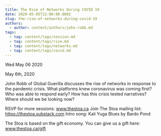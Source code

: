 ```yaml
---
title: The Rise of Networks During COVID 19
date: 2020-05-05T22:00:00.000Z
slug: the-rise-of-networks-during-covid-19
authors:
  - author: content/authors/john-robb.md
tags:
  - tag: content/tags/session.md
  - tag: content/tags/rise.md
  - tag: content/tags/networks.md
  - tag: content/tags/covid.md
---
```






Wed May 06 2020

May 6th, 2020

John Robb of Global Guerilla discusses the rise of networks in response to the pandemic crisis. What platforms knew coronavirus was coming first? Who was able to respond early? How has this crisis tested narratives? Where should we be looking now?

RSVP for more sessions: www.thestoa.ca
Join The Stoa mailing list: https://thestoa.substack.com
Intro song: Kali Yuga Blues by Bardo Pond

The Stoa is based on the gift economy. You can give us a gift here: www.thestoa.ca/gift


